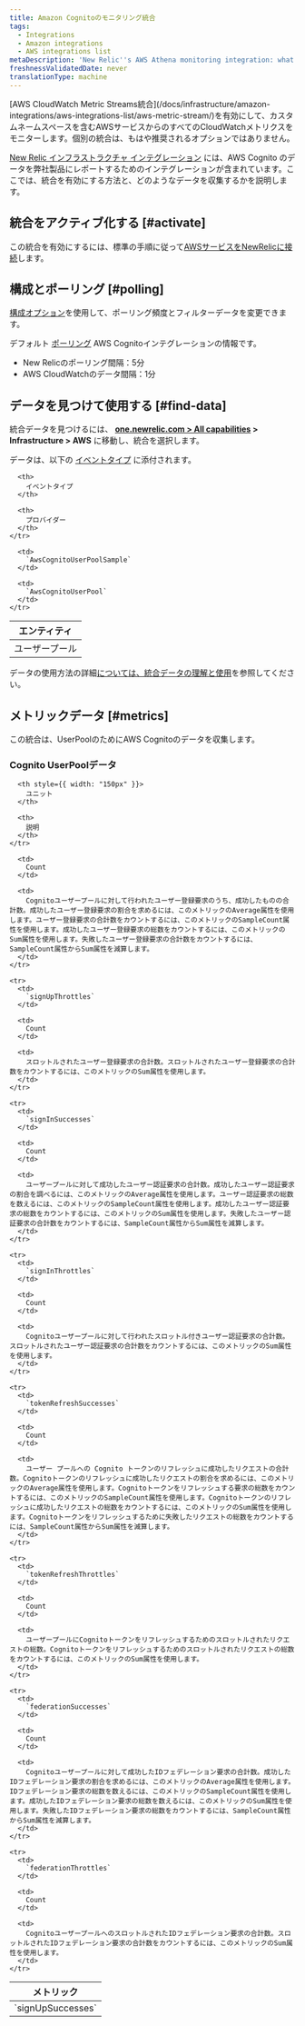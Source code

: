 ```yaml
---
title: Amazon Cognitoのモニタリング統合
tags:
  - Integrations
  - Amazon integrations
  - AWS integrations list
metaDescription: 'New Relic''s AWS Athena monitoring integration: what data it reports, and how to enable it.'
freshnessValidatedDate: never
translationType: machine
---
```


<Callout variant="important">
  [AWS CloudWatch Metric Streams統合](/docs/infrastructure/amazon-integrations/aws-integrations-list/aws-metric-stream/)を有効にして、カスタムネームスペースを含むAWSサービスからのすべてのCloudWatchメトリクスをモニターします。個別の統合は、もはや推奨されるオプションではありません。
</Callout>

[New Relic インフラストラクチャ インテグレーション](/docs/infrastructure/integrations-getting-started/getting-started/introduction-infrastructure-integrations) には、AWS Cognito のデータを弊社製品にレポートするためのインテグレーションが含まれています。ここでは、統合を有効にする方法と、どのようなデータを収集するかを説明します。

## 統合をアクティブ化する [#activate]

この統合を有効にするには、標準の手順に従って[AWSサービスをNewRelicに接続](/docs/infrastructure/infrastructure-integrations/getting-started/connect-aws-integrations-infrastructure)します。

## 構成とポーリング [#polling]

[構成オプション](/docs/integrations/new-relic-integrations/getting-started/configure-polling-frequency-data-collection-cloud-integrations)を使用して、ポーリング頻度とフィルターデータを変更できます。

デフォルト [ポーリング](/docs/infrastructure/amazon-integrations/aws-integrations-list/aws-polling-intervals-infrastructure-integrations) AWS Cognitoインテグレーションの情報です。

* New Relicのポーリング間隔：5分
* AWS CloudWatchのデータ間隔：1分

## データを見つけて使用する [#find-data]

統合データを見つけるには、 **[one.newrelic.com > All capabilities](https://one.newrelic.com/all-capabilities) > Infrastructure > AWS** に移動し、統合を選択します。

データは、以下の [イベントタイプ](/docs/data-apis/understand-data/new-relic-data-types/#event-data) に添付されます。

<table>
  <thead>
    <tr>
      <th>
        エンティティ
      </th>

      <th>
        イベントタイプ
      </th>

      <th>
        プロバイダー
      </th>
    </tr>
  </thead>

  <tbody>
    <tr>
      <td>
        ユーザープール
      </td>

      <td>
        `AwsCognitoUserPoolSample`
      </td>

      <td>
        `AwsCognitoUserPool`
      </td>
    </tr>
  </tbody>
</table>

データの使用方法の詳細[については、統合データの理解と使用](/docs/infrastructure/integrations/find-use-infrastructure-integration-data)を参照してください。

## メトリックデータ [#metrics]

この統合は、UserPoolのためにAWS Cognitoのデータを収集します。

### Cognito UserPoolデータ

<table>
  <thead>
    <tr>
      <th style={{ width: "275px" }}>
        メトリック
      </th>

      <th style={{ width: "150px" }}>
        ユニット
      </th>

      <th>
        説明
      </th>
    </tr>
  </thead>

  <tbody>
    <tr>
      <td>
        `signUpSuccesses`
      </td>

      <td>
        Count
      </td>

      <td>
        Cognitoユーザープールに対して行われたユーザー登録要求のうち、成功したものの合計数。成功したユーザー登録要求の割合を求めるには、このメトリックのAverage属性を使用します。ユーザー登録要求の合計数をカウントするには、このメトリックのSampleCount属性を使用します。成功したユーザー登録要求の総数をカウントするには、このメトリックのSum属性を使用します。失敗したユーザー登録要求の合計数をカウントするには、SampleCount属性からSum属性を減算します。
      </td>
    </tr>

    <tr>
      <td>
        `signUpThrottles`
      </td>

      <td>
        Count
      </td>

      <td>
        スロットルされたユーザー登録要求の合計数。スロットルされたユーザー登録要求の合計数をカウントするには、このメトリックのSum属性を使用します。
      </td>
    </tr>

    <tr>
      <td>
        `signInSuccesses`
      </td>

      <td>
        Count
      </td>

      <td>
        ユーザープールに対して成功したユーザー認証要求の合計数。成功したユーザー認証要求の割合を調べるには、このメトリックのAverage属性を使用します。ユーザー認証要求の総数を数えるには、このメトリックのSampleCount属性を使用します。成功したユーザー認証要求の総数をカウントするには、このメトリックのSum属性を使用します。失敗したユーザー認証要求の合計数をカウントするには、SampleCount属性からSum属性を減算します。
      </td>
    </tr>

    <tr>
      <td>
        `signInThrottles`
      </td>

      <td>
        Count
      </td>

      <td>
        Cognitoユーザープールに対して行われたスロットル付きユーザー認証要求の合計数。スロットルされたユーザー認証要求の合計数をカウントするには、このメトリックのSum属性を使用します。
      </td>
    </tr>

    <tr>
      <td>
        `tokenRefreshSuccesses`
      </td>

      <td>
        Count
      </td>

      <td>
        ユーザー プールへの Cognito トークンのリフレッシュに成功したリクエストの合計数。Cognitoトークンのリフレッシュに成功したリクエストの割合を求めるには、このメトリックのAverage属性を使用します。Cognitoトークンをリフレッシュする要求の総数をカウントするには、このメトリックのSampleCount属性を使用します。Cognitoトークンのリフレッシュに成功したリクエストの総数をカウントするには、このメトリックのSum属性を使用します。Cognitoトークンをリフレッシュするために失敗したリクエストの総数をカウントするには、SampleCount属性からSum属性を減算します。
      </td>
    </tr>

    <tr>
      <td>
        `tokenRefreshThrottles`
      </td>

      <td>
        Count
      </td>

      <td>
        ユーザープールにCognitoトークンをリフレッシュするためのスロットルされたリクエストの総数。Cognitoトークンをリフレッシュするためのスロットルされたリクエストの総数をカウントするには、このメトリックのSum属性を使用します。
      </td>
    </tr>

    <tr>
      <td>
        `federationSuccesses`
      </td>

      <td>
        Count
      </td>

      <td>
        Cognitoユーザープールに対して成功したIDフェデレーション要求の合計数。成功したIDフェデレーション要求の割合を求めるには、このメトリックのAverage属性を使用します。IDフェデレーション要求の総数を数えるには、このメトリックのSampleCount属性を使用します。成功したIDフェデレーション要求の総数を数えるには、このメトリックのSum属性を使用します。失敗したIDフェデレーション要求の総数をカウントするには、SampleCount属性からSum属性を減算します。
      </td>
    </tr>

    <tr>
      <td>
        `federationThrottles`
      </td>

      <td>
        Count
      </td>

      <td>
        CognitoユーザープールへのスロットルされたIDフェデレーション要求の合計数。スロットルされたIDフェデレーション要求の合計数をカウントするには、このメトリックのSum属性を使用します。
      </td>
    </tr>
  </tbody>
</table>
